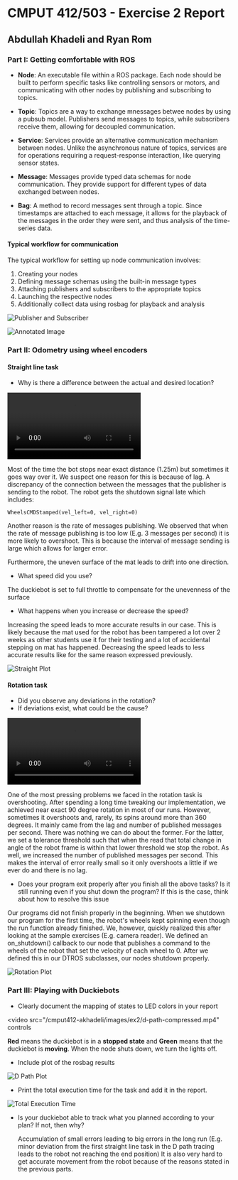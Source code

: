 # CMPUT 412/503 - Exercise 2 Report

## Abdullah Khadeli and Ryan Rom

### Part I: Getting comfortable with ROS

- **Node**: An executable file within a ROS package. Each node should be built to perform specific tasks like controlling sensors or motors, and communicating with other nodes by publishing and subscribing to topics.

- **Topic**: Topics are a way to exchange mnessages betwee nodes by using a pubsub model. Publishers send messages to topics, while subscribers receive them, allowing for decoupled communication.

- **Service**: Services provide an alternative communication mechanism between nodes. Unlike the asynchronous nature of topics, services are for operations requiring a request-response interaction, like querying sensor states.

- **Message**: Messages provide typed data schemas for node communication. They provide support for different types of data exchanged between nodes.

- **Bag**: A method to record messages sent through a topic. Since timestamps are attached to each message, it allows for the playback of the messages in the order they were sent, and thus analysis of the time-series data.

#### Typical workflow for communication

The typical workflow for setting up node communication involves:

1. Creating your nodes
2. Defining message schemas using the built-in message types
3. Attaching publishers and subscribers to the appropriate topics
4. Launching the respective nodes
5. Additionally collect data using rosbag for playback and analysis

![Publisher and Subscriber](/cmput412-akhadeli/images/ex2/pub-sub-simple.png)

![Annotated Image](/cmput412-akhadeli/images/ex2/annotated-image.png)

### Part II: Odometry using wheel encoders

#### Straight line task

- Why is there a difference between the actual and desired location?

<video src="/cmput412-akhadeli/images/ex2/straight.mp4" controls></video>

Most of the time the bot stops near exact distance (1.25m) but sometimes it goes way over it.
We suspect one reason for this is because of lag.
A discrepancy of the connection between the messages that the publisher is sending to the robot.
The robot gets the shutdown signal late which includes:

```
WheelsCMDStamped(vel_left=0, vel_right=0)
```

Another reason is the rate of messages publishing.
We observed that when the rate of message publishing is too low (E.g. 3 messages per second) it is more likely to overshoot.
This is because the interval of message sending is large which allows for larger error.

Furthermore, the uneven surface of the mat leads to drift into one direction.

- What speed did you use?

The duckiebot is set to full throttle to compensate for the unevenness of the surface

- What happens when you increase or decrease the speed?

Increasing the speed leads to more accurate results in our case.
This is likely because the mat used for the robot has been tampered a lot over 2 weeks as other students use it for their testing and a lot of accidental stepping on mat has happened.
Decreasing the speed leads to less accurate results like for the same reason expressed previously.

![Straight Plot](/cmput412-akhadeli/images/ex2/straight_plot.png)

#### Rotation task

- Did you observe any deviations in the rotation?
- If deviations exist, what could be the cause?

<video src="/cmput412-akhadeli/images/ex2/rotation.mp4" controls></video>

One of the most pressing problems we faced in the rotation task is overshooting.
After spending a long time tweaking our implementation, we achieved near exact 90 degree rotation in most of our runs.
However, sometimes it overshoots and, rarely, its spins around more than 360 degrees.
It mainly came from the lag and number of published messages per second.
There was nothing we can do about the former. For the latter, we set a tolerance threshold such that when the read that total change in angle of the robot frame is within that lower threshold we stop the robot.
As well, we increased the number of published messages per second. This makes the interval of error really small so it only overshoots a little if we ever do and there is no lag.

- Does your program exit properly after you finish all the above tasks? Is it still running
  even if you shut down the program? If this is the case, think about how to resolve this
  issue

Our programs did not finish properly in the beginning.
When we shutdown our program for the first time, the robot's wheels kept spinning even though the run function already finished.
We, however, quickly realized this after looking at the sample exercises (E.g. camera reader).
We defined an on_shutdown() callback to our node that publishes a command to the wheels of the robot that set the velocity of each wheel to 0.
After we defined this in our DTROS subclasses, our nodes shutdown properly.

![Rotation Plot](/cmput412-akhadeli/images/ex2/rotation_plot.png)

### Part III: Playing with Duckiebots

- Clearly document the mapping of states to LED colors in your report

<video
  src="/cmput412-akhadeli/images/ex2/d-path-compressed.mp4"
  controls
></video>

**Red** means the duckiebot is in a **stopped state** and **Green** means that the duckiebot is **moving**.
When the node shuts down, we turn the lights off.

- Include plot of the rosbag results

![D Path Plot](/cmput412-akhadeli/images/ex2/D_plot.png)

- Print the total execution time for the task and add it in the report.

![Total Execution Time](/cmput412-akhadeli/images/ex2/exec-time.png)

- Is your duckiebot able to track what you planned according to your plan? If not,
  then why?

  Accumulation of small errors leading to big errors in the long run (E.g. minor deviation from the first straight line task in the D path tracing leads to the robot not reaching the end position)
  It is also very hard to get accurate movement from the robot because of the reasons stated in the previous parts.
